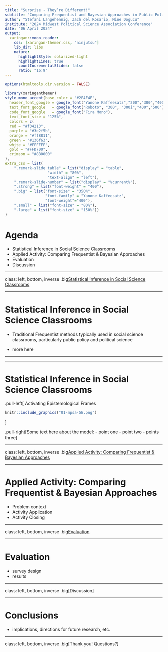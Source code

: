 ```yaml
---
title: "Surprise - They’re Different!"
subtitle: "Comparing Frequentist and Bayesian Approaches in Public Policy"
author: "Stefani Langehennig, Zach del Rosario, Mine Dogucu"
institute: "2024 Midwest Political Science Association Conference"
date: "06 April 2024"
output:
  xaringan::moon_reader:
    css: [xaringan-themer.css, "ninjutsu"]
    lib_dir: libs
    nature:
      highlightStyle: solarized-light
      highlightLines: true
      countIncrementalSlides: false
      ratio: "16:9"
---
```


```r
options(htmltools.dir.version = FALSE)
```

```r
library(xaringanthemer)
style_mono_accent(base_color = "#2F4F4F",
  header_font_google = google_font("Yanone Kaffeesatz","200","300","400","500","600","700"),
  text_font_google   = google_font("Roboto", "300", "300i","400","500"),
  code_font_google   = google_font("Fira Mono"),
  text_font_size = "125%", 
  colors = c(
  red = "#f34213",
  purple = "#3e2f5b",
  orange = "#ff8811",
  green = "#136f63",
  white = "#FFFFFF",
  gold = "#FFD700",
  crimson = "#8B0000"
),
extra_css = list(
    ".remark-slide table" = list("display" = "table",
                   "width" = "80%",
                   "text-align" = "left"),
    ".remark-slide-number" = list("display" = "%current%"),
    ".strong" = list("font-weight" = "400"),
    ".big" = list("font-size" = "350%",
                  "font-family" = "Yanone Kaffeesatz",
                  "font-weight"="400"),
    ".small" = list("font-size" = "80%"),
    ".large" = list("font-size" = "150%"))
)

```

# Agenda
- Statistical Inference in Social Science Classrooms
- Applied Activity: Comparing Frequentist & Bayesian Approaches
- Evaluation
- Discussion

---

class: left, bottom, inverse
.big[Statistical Inference in Social Science Classrooms]

---

# Statistical Inference in Social Science Classrooms

- Traditional Frequentist methods typically used in social science classrooms, particularly public policy and political science

- more here

---

---

# Statistical Inference in Social Science Classrooms

.pull-left[
Activating Epistemological Frames

```r
knitr::include_graphics("01-mpsa-5E.png")
```
]

.pull-right[Some text here about the model:
- point one
- point two
- points three
]


---

class: left, bottom, inverse
.big[Applied Activity: Comparing Frequentist & Bayesian Approaches]

---

# Applied Activity: Comparing Frequentist & Bayesian Approaches

- Problem context
- Activity Application
- Activity Closing

---


class: left, bottom, inverse
.big[Evaluation]

---

# Evaluation

- survey design
- results

---


class: left, bottom, inverse
.big[Discussion]

---

# Conclusions

- implications, directions for future research, etc.

---

class: left, bottom, inverse
.big[Thank you! Questions?]